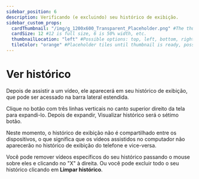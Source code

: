 ```yaml
---
sidebar_position: 6
description: Verificando (e excluindo) seu histórico de exibição.
sidebar_custom_props:
  cardThumbnail: "/img/g_1200x600_Transparent_Placeholder.png" #The thumbnail on the category card.
  cardSize: 12 #12 is full size, 6 is 50% width, etc.
  thumbnailLocation: "left" #Possible options: top, left, bottom, right, none
  tileColor: "orange" #Placeholder tiles until thumbnail is ready, possible options: blue, cream, darkpurple, lightpurple, mauve, orange, pink, none
---
```


# Ver histórico

Depois de assistir a um vídeo, ele aparecerá em seu histórico de exibição, que pode ser acessado na barra lateral estendida.

Clique no botão com três linhas verticais no canto superior direito da tela para expandi-lo. Depois de expandir, Visualizar histórico será o sétimo botão.

Neste momento, o histórico de exibição não é compartilhado entre os dispositivos, o que significa que os vídeos assistidos no computador não aparecerão no histórico de exibição do telefone e vice-versa.

Você pode remover vídeos específicos do seu histórico passando o mouse sobre eles e clicando no "X" à direita. Ou você pode excluir todo o seu histórico clicando em **Limpar histórico**.